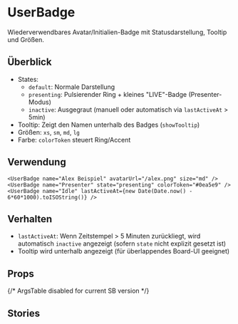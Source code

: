 
<Meta title="Docs/UserBadge" component={UserBadge} />

# UserBadge

Wiederverwendbares Avatar/Initialien-Badge mit Statusdarstellung, Tooltip und Größen.

## Überblick

- States:
  - `default`: Normale Darstellung
  - `presenting`: Pulsierender Ring + kleines "LIVE"-Badge (Presenter-Modus)
  - `inactive`: Ausgegraut (manuell oder automatisch via `lastActiveAt` > 5min)
- Tooltip: Zeigt den Namen unterhalb des Badges (`showTooltip`)
- Größen: `xs`, `sm`, `md`, `lg`
- Farbe: `colorToken` steuert Ring/Accent

## Verwendung

```tsx
<UserBadge name="Alex Beispiel" avatarUrl="/alex.png" size="md" />
<UserBadge name="Presenter" state="presenting" colorToken="#0ea5e9" />
<UserBadge name="Idle" lastActiveAt={new Date(Date.now() - 6*60*1000).toISOString()} />
```

## Verhalten

- `lastActiveAt`: Wenn Zeitstempel > 5 Minuten zurückliegt, wird automatisch `inactive` angezeigt (sofern `state` nicht explizit gesetzt ist)
- Tooltip wird unterhalb angezeigt (für überlappendes Board-UI geeignet)

## Props

<Primary />

{/* ArgsTable disabled for current SB version */}

## Stories

<Stories />


